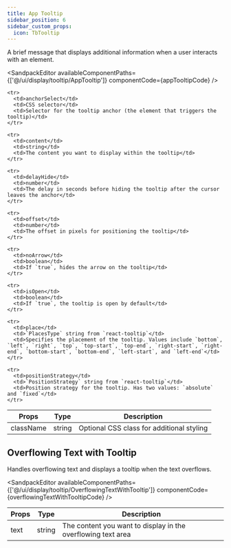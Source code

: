 ---
title: App Tooltip
sidebar_position: 6
sidebar_custom_props:
  icon: TbTooltip
---


A brief message that displays additional information when a user interacts with an element.


<Tabs>
<TabItem value="usage" label="Usage" default>

<SandpackEditor
  availableComponentPaths={['@/ui/display/tooltip/AppTooltip']}
  componentCode={appTooltipCode} 
/>

</TabItem>

<TabItem value="props" label="Props">

<table>
  <thead>
    <tr>
      <th>Props</th>
      <th>Type</th>
      <th>Description</th>
    </tr>
  </thead>

  <tbody>
    <tr>
      <td>className</td>
      <td>string</td>
      <td>Optional CSS class for additional styling</td>
    </tr>

    <tr>
      <td>anchorSelect</td>
      <td>CSS selector</td>
      <td>Selector for the tooltip anchor (the element that triggers the tooltip)</td>
    </tr>

    <tr>
      <td>content</td>
      <td>string</td>
      <td>The content you want to display within the tooltip</td>
    </tr>

    <tr>
      <td>delayHide</td>
      <td>number</td>
      <td>The delay in seconds before hiding the tooltip after the cursor leaves the anchor</td>
    </tr>

    <tr>
      <td>offset</td>
      <td>number</td>
      <td>The offset in pixels for positioning the tooltip</td>
    </tr>

    <tr>
      <td>noArrow</td>
      <td>boolean</td>
      <td>If `true`, hides the arrow on the tooltip</td>
    </tr>

    <tr>
      <td>isOpen</td>
      <td>boolean</td>
      <td>If `true`, the tooltip is open by default</td>
    </tr>

    <tr>
      <td>place</td>
      <td>`PlacesType` string from `react-tooltip`</td>
      <td>Specifies the placement of the tooltip. Values include `bottom`, `left`, `right`, `top`, `top-start`, `top-end`, `right-start`, `right-end`, `bottom-start`, `bottom-end`, `left-start`, and `left-end`</td>
    </tr>

    <tr>
      <td>positionStrategy</td>
      <td>`PositionStrategy` string from `react-tooltip`</td>
      <td>Position strategy for the tooltip. Has two values: `absolute` and `fixed`</td>
    </tr>

  </tbody>
</table>

</TabItem>


</Tabs>

## Overflowing Text with Tooltip

Handles overflowing text and displays a tooltip when the text overflows. 

<Tabs>
<TabItem value="usage" label="Usage" default>


<SandpackEditor
  availableComponentPaths={['@/ui/display/tooltip/OverflowingTextWithTooltip']}
  componentCode={overflowingTextWithTooltipCode} 
/>

</TabItem>

<TabItem value="props" label="Props">

<table>
  <thead>
    <tr>
      <th>Props</th>
      <th>Type</th>
      <th>Description</th>
    </tr>
  </thead>

  <tbody>
    <tr>
      <td>text</td>
      <td>string</td>
      <td>The content you want to display in the overflowing text area</td>
    </tr>

  </tbody>
</table>

</TabItem>

</Tabs>